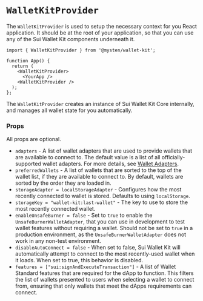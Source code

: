 # `WalletKitProvider`

The `WalletKitProvider` is used to setup the necessary context for you React application. It should be at the root of your application, so that you can use any of the Sui Wallet Kit components underneath it.

```tsx
import { WalletKitProvider } from '@mysten/wallet-kit';

function App() {
  return (
    <WalletKitProvider>
      <YourApp />
    <WalletKitProvider />
  );
};
```

The `WalletKitProvider` creates an instance of Sui Wallet Kit Core internally, and manages all wallet state for you automatically.

### Props

All props are optional.

- `adapters` - A list of wallet adapters that are used to provide wallets that are available to connect to. The default value is a list of all officially-supported wallet adapters. For more details, see [Wallet Adapters](../advanced/wallet-adapters).
- `preferredWallets` - A list of wallets that are sorted to the top of the wallet list, if they are available to connect to. By default, wallets are sorted by the order they are loaded in.
- `storageAdapter = localStorageAdapter` - Configures how the most recently connected to wallet is stored. Defaults to using `localStorage`.
- `storageKey = "wallet-kit:last-wallet"` - The key to use to store the most recently connected wallet.
- `enableUnsafeBurner = false` - Set to `true` to enable the `UnsafeBurnerWalletAdapter`, that you can use in development to test wallet features without requiring a wallet. Should not be set to `true` in a production environment, as the `UnsafeBurnerWalletAdapter` does not work in any non-test environment.
- `disableAutoConnect = false` - When set to false, Sui Wallet Kit will automatically attempt to connect to the most recently-used wallet when it loads. When set to true, this behavior is disabled.
- `features = ["sui:signAndExecuteTransaction"]` - A list of Wallet Standard features that are required for the dApp to function. This filters the list of wallets presented to users when selecting a wallet to connect from, ensuring that only wallets that meet the dApps requirements can connect.
